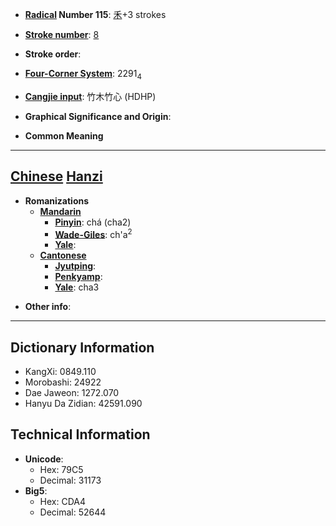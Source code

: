 * '''[[Wiktionary:Chinese radical index| Radical]] Number 115''': [[Wiktionary:Chinese radical index 禾|禾]]+3 strokes

* '''[[Wiktionary:Chinese total strokes index|Stroke number]]''': [[Wiktionary:Chinese total strokes index 8|8]]

* '''Stroke order''': 

* '''[[Wiktionary:Chinese four corner index|Four-Corner System]]''': 2291<sub>4</sub>

* '''[[Wiktionary:Chinese Cangjie index|Cangjie input]]''': 竹木竹心 (HDHP)

* '''Graphical Significance and Origin''': 

* '''Common Meaning'''

----

== [[Chinese]] [[Hanzi]] ==

* '''Romanizations'''
** '''[[Mandarin]]'''
*** '''[[Pinyin]]''': chá (cha2)
*** '''[[Wade-Giles]]''': ch'a<sup>2</sup>
*** '''[[Yale]]''': 
** '''[[Cantonese]]'''
*** '''[[Jyutping]]''':
*** '''[[Penkyamp]]''': 
*** '''[[Yale]]''': cha3

* '''Other info''': 

----

== Dictionary Information ==

* KangXi: 0849.110
* Morobashi: 24922
* Dae Jaweon: 1272.070
* Hanyu Da Zidian: 42591.090

== Technical Information ==

* '''Unicode''':
** Hex: 79C5
** Decimal: 31173
* '''Big5''':
** Hex: CDA4
** Decimal: 52644